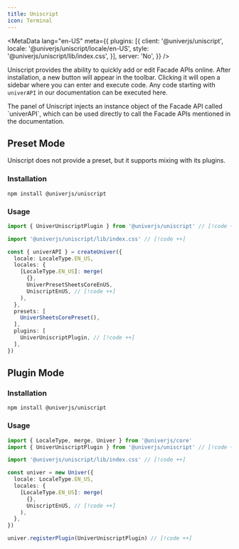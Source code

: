 ```yaml
---
title: Uniscript
icon: Terminal
---
```


<MetaData
  lang="en-US"
  meta={{
    plugins: [{
      client: '@univerjs/uniscript',
      locale: '@univerjs/uniscript/locale/en-US',
      style: '@univerjs/uniscript/lib/index.css',
    }],
    server: 'No',
  }}
/>

Uniscript provides the ability to quickly add or edit Facade APIs online. After installation, a new button will appear in the toolbar. Clicking it will open a sidebar where you can enter and execute code. Any code starting with `univerAPI` in our documentation can be executed here.

<Callout title="Good to Know">
  The panel of Uniscript injects an instance object of the Facade API called `univerAPI`, which can be used directly to call the Facade APIs mentioned in the documentation.
</Callout>

## Preset Mode

Uniscript does not provide a preset, but it supports mixing with its plugins.

### Installation

```package-install
npm install @univerjs/uniscript
```

### Usage

```typescript
import { UniverUniscriptPlugin } from '@univerjs/uniscript' // [!code ++]

import '@univerjs/uniscript/lib/index.css' // [!code ++]

const { univerAPI } = createUniver({
  locale: LocaleType.EN_US,
  locales: {
    [LocaleType.EN_US]: merge(
      {},
      UniverPresetSheetsCoreEnUS,
      UniscriptEnUS, // [!code ++]
    ),
  },
  presets: [
    UniverSheetsCorePreset(),
  ],
  plugins: [
    UniverUniscriptPlugin, // [!code ++]
  ],
})
```

## Plugin Mode

### Installation

```package-install
npm install @univerjs/uniscript
```

### Usage

```typescript
import { LocaleType, merge, Univer } from '@univerjs/core'
import { UniverUniscriptPlugin } from '@univerjs/uniscript' // [!code ++]

import '@univerjs/uniscript/lib/index.css' // [!code ++]

const univer = new Univer({
  locale: LocaleType.EN_US,
  locales: {
    [LocaleType.EN_US]: merge(
      {},
      UniscriptEnUS, // [!code ++]
    ),
  },
})

univer.registerPlugin(UniverUniscriptPlugin) // [!code ++]
```
